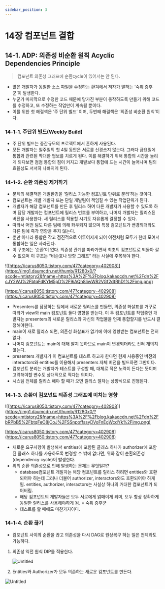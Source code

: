 ```yaml
---
sidebar_position: 3
---
```


# 14장 컴포넌트 결합

## 14-1. ADP: 의존성 비순환 원칙 Acyclic Dependencies Principle

> 컴포넌트 의존성 그래프에 순환cycle이 있어서는 안 된다.
> 
- 많은 개발자가 동일한 소스 파일을 수정하는 환겨에서 저자가 말하는 ‘숙취 증후군’이 발생한다.
- 누군가 마지막으로 수정한 코드 때문에 망가진 부분이 동작하도록 만들기 위해 코드를 수정하고, 또 수정하는 작업만이 계속될 뿐이다.
- 이를 위한 첫 해결책은 ‘주 단위 빌드’ 이며, 두번째 해결책은 ‘의존성 비순환 원칙’이다.

### 14-1-1. 주단위 빌드(Weekly Build)

- 주 단위 빌드는 중간규모의 프로젝트에서 흔하게 사용된다.
- 모든 개발자는 일주일의 첫 4일 동안은 서로를 신경쓰지 않는다. 그러다 금요일에 통합과 관련된 막대한 업보를 치르게 된다. 이를 해결하기 위해 통합의 시간을 늘리게 되다보면 점점 통합의 짐이 커지고 개발보다 통합에 드는 시간이 늘어나며 팀의 효율성도 서서히 나빠지게 된다.

### 14-1-2. 순환 의존성 제거하기

- 문제의 해결책은 개발환경을 ‘릴리스 가능한 컴포넌트 단위로 분리’하는 것이다.
- 컴포넌트는 개별 개발자 또는 단일 개발팀이 책임질 수 있는 작업단위가 된다.
- 개발자가 해당 컴포넌트를 만든 후 릴리스 하여 다른 개발자가 사용할 수 있도록 하며 담당 개발자는 컴포넌트에 릴리스 번호를 부여하고, 나머지 개발자는 릴리스된 버전을 사용한다. 새 릴리스를 적용할 시기도 자유롭게 결정할 수 있다.
- 따라서 어떤 팀도 다른 팀에 의해 좌우되지 않으며 특정 컴포넌트가 변경되더라도 다른 팀에 즉각 영향을 주지 않는다.
- 뿐만 아니라 통합은 작고 점진적으로 이루어지게 되어 이전처럼 모두가 한데 모여서 통합하는 일은 사라진다.
- 이 구조에는 ‘순환’이 없다. 의존성 관계를 따라가면서 최초의 컴포넌트로 되돌아 갈 수 없으며 이 구조는 “비순호나 방향 그래프” 라는 사실에 주목해야 한다.

![[https://icarus8050.tistory.com/47?category=402908]](https://img1.daumcdn.net/thumb/R1280x0/?scode=mtistory2&fname=https%3A%2F%2Fblog.kakaocdn.net%2Fdn%2FcJY2WJ%2FbtqFdKYM5pD%2F9iAQh8liwWR2VGf2dtRhD1%2Fimg.png)

[https://icarus8050.tistory.com/47?category=402908](https://icarus8050.tistory.com/47?category=402908)

- Presenters를 담당하는 팀에서 새로운 릴리스를 만들면, 의존성 화살표를 거꾸로 따라가 view와 main 컴포넌트 둘다 영향을 받는다. 이 두 컴포넌트를 작업중인 개발자는 presenters의 새로운 릴리스와 자신의 작업물을 언제 통합할지를 반드시 결정해야한다.
- main이 새로 릴리스 되면, 의존성 화살표가 없기에 이에 영향받는 컴포넌트는 전혀 없다.
- 나머지 컴포넌트는 main에 대해 알지 못하므로 main이 변경되더라도 전혀 개의치 않는다.
- presenters 개발자가 이 컴포넌트를 테스트 하고자 한다면 현재 사용중인 버전의 interactors와 entities를 이용해서 presenters 자체 버전을 빌드하면 그만이다.
- 컴포넌트 분리는 개발자가 테스트를 구성할 때, 대체로 적은 노력이 든다는 뜻이며 고려해야할 변수도 상대적으로 적다는 의미다.
- 시스템 전체를 릴리스 해야 할 때가 오면 릴리스 절차는 상향식으로 진행된다.

### 14-1-3. 순환이 컴포넌트 의존성 그래프에 미치는 영향

![[https://icarus8050.tistory.com/47?category=402908]](https://img1.daumcdn.net/thumb/R1280x0/?scode=mtistory2&fname=https%3A%2F%2Fblog.kakaocdn.net%2Fdn%2FbRPbB5%2FbtqFeO8jCoJ%2FSSnpoffssyDVoFnEgWcdYk%2Fimg.png)

[https://icarus8050.tistory.com/47?category=402908](https://icarus8050.tistory.com/47?category=402908)

- 새로운 요구사항이 발생해서 entities에 포함된 클래스 하나가 authorizer에 포함된 클래스 하나를 사용하도록 변경할 수 밖에 없다면, 위와 같이 순환의존성 (dependency cycle)이 발생한다.
- 위의 순환 의존성으로 인해 발생하는 문제는 무엇일까?
    - database컴포넌트 개발자는 해당 컴포넌트를 릴리스 하려면 entities와 호환되어야 하는데 그러나 더불어 authorizer, interactors와도 호환되어야 하게 됨. entities, authorizer, interactors는 사실상 하나의 거대한 컴포넌트가 되어버림.
    - 해당 컴포넌트의 개발자들은 모두 서로에게 얽매이게 되며, 모두 항상 정확하게 동일한 릴리스를 사용해야하게 됨. = 숙취 증후군
    - 테스트를 할 때에도 마찬가지이다.

### 14-1-4. 순환 끊기

- 컴포넌트 사이의 순환을 끊고 의존성을 다시 DAG로 원상복구 하는 일은 언제라도 가능하다.
1. 의존성 역전 원칙 DIP를 적용한다.
    
    ![Untitled](https://img1.daumcdn.net/thumb/R1280x0/?scode=mtistory2&fname=https%3A%2F%2Fblog.kakaocdn.net%2Fdn%2FtbjOz%2FbtqFg3QAhg9%2FAcxsQK7Wzh9S1a0kuNZefk%2Fimg.png)
    
2. Entities와 Authorizer가 모두 의존하는 새로운 컴포넌트를 만든다.

![Untitled](https://img1.daumcdn.net/thumb/R1280x0/?scode=mtistory2&fname=https%3A%2F%2Fblog.kakaocdn.net%2Fdn%2Fb9Oyzi%2FbtqFe3YxamB%2F3O9ctMHCsYTIpKaTAJxkyk%2Fimg.png)
